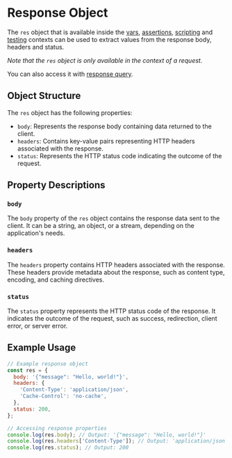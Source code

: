 # Response Object

The `res` object that is available inside the [vars](../vars), [assertions](/testing/assertions), [scripting](../getting-started) and [testing](/testing/introduction)
contexts can be used to extract values from the response body, headers and status.

*Note that the `res` object is only available in the context of a request.*

You can also access it with [response query](./response-query).

## Object Structure

The `res` object has the following properties:

- `body`: Represents the response body containing data returned to the client.
- `headers`: Contains key-value pairs representing HTTP headers associated with the response.
- `status`: Represents the HTTP status code indicating the outcome of the request.

## Property Descriptions

### `body`

The `body` property of the `res` object contains the response data sent to the client. It can be a string, an object, or a stream, depending on the application's needs.

### `headers`

The `headers` property contains HTTP headers associated with the response. These headers provide metadata about the response, such as content type, encoding, and caching directives.

### `status`

The `status` property represents the HTTP status code of the response. It indicates the outcome of the request, such as success, redirection, client error, or server error.

## Example Usage

```javascript
// Example response object
const res = {
  body: '{"message": "Hello, world!"}',
  headers: {
    'Content-Type': 'application/json',
    'Cache-Control': 'no-cache',
  },
  status: 200,
};

// Accessing response properties
console.log(res.body); // Output: '{"message": "Hello, world!"}'
console.log(res.headers['Content-Type']); // Output: 'application/json'
console.log(res.status); // Output: 200
```







